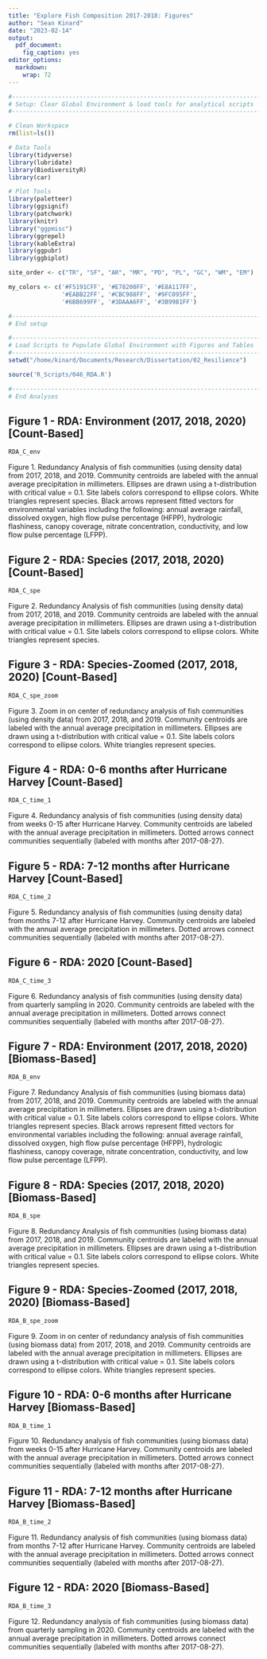 ```yaml
---
title: "Explore Fish Composition 2017-2018: Figures"
author: "Sean Kinard"
date: "2023-02-14"
output: 
  pdf_document: 
    fig_caption: yes
editor_options: 
  markdown: 
    wrap: 72
---
```


```r
#------------------------------------------------------------------------------
# Setup: Clear Global Environment & load tools for analytical scripts
#------------------------------------------------------------------------------

# Clean Workspace
rm(list=ls())

# Data Tools
library(tidyverse)
library(lubridate)
library(BiodiversityR)
library(car)

# Plot Tools
library(paletteer)
library(ggsignif)
library(patchwork)
library(knitr)
library("ggpmisc")
library(ggrepel)
library(kableExtra)
library(ggpubr)
library(ggbiplot)

site_order <- c("TR", "SF", "AR", "MR", "PD", "PL", "GC", "WM", "EM")

my_colors <- c('#F5191CFF', '#E78200FF', '#E8A117FF',
               '#EABB22FF', '#CBC988FF', '#9FC095FF',
               '#6BB699FF', '#3DAAA6FF', '#3B99B1FF')

#------------------------------------------------------------------------------
# End setup
```
```r
#------------------------------------------------------------------------------
# Load Scripts to Populate Global Environment with Figures and Tables
#------------------------------------------------------------------------------
setwd("/home/kinard/Documents/Research/Dissertation/02_Resilience")

source('R_Scripts/046_RDA.R')

#------------------------------------------------------------------------------
# End Analyses
```


\newpage

## Figure 1 - RDA: Environment (2017, 2018, 2020) [Count-Based]

```r
RDA_C_env
```

Figure 1. Redundancy Analysis of fish communities (using density data) from 2017, 2018, and 2019. Community centroids are labeled with the annual average precipitation in millimeters. Ellipses are drawn using a t-distribution with critical value = 0.1. Site labels colors correspond to ellipse colors. White triangles represent species. Black arrows represent fitted vectors for environmental variables including the following: annual average rainfall, dissolved oxygen, high flow pulse percentage (HFPP), hydrologic flashiness, canopy coverage, nitrate concentration, conductivity, and low flow pulse percentage (LFPP).

\newpage


## Figure 2 - RDA: Species (2017, 2018, 2020) [Count-Based]

```r
RDA_C_spe
```

Figure 2. Redundancy Analysis of fish communities (using density data) from 2017, 2018, and 2019. Community centroids are labeled with the annual average precipitation in millimeters. Ellipses are drawn using a t-distribution with critical value = 0.1. Site labels colors correspond to ellipse colors. White triangles represent species.

\newpage

## Figure 3 - RDA: Species-Zoomed (2017, 2018, 2020) [Count-Based]

```r
RDA_C_spe_zoom
```

Figure 3. Zoom in on center of redundancy analysis of fish communities (using density data) from 2017, 2018, and 2019. Community centroids are labeled with the annual average precipitation in millimeters. Ellipses are drawn using a t-distribution with critical value = 0.1. Site labels colors correspond to ellipse colors. White triangles represent species.

\newpage

## Figure 4 - RDA: 0-6 months after Hurricane Harvey [Count-Based]

```r
RDA_C_time_1
```

Figure 4. Redundancy analysis of fish communities (using density data) from weeks 0-15 after Hurricane Harvey. Community centroids are labeled with the annual average precipitation in millimeters. Dotted arrows connect communities sequentially (labeled with months after 2017-08-27).


\newpage

## Figure 5 - RDA: 7-12 months after Hurricane Harvey [Count-Based]

```r
RDA_C_time_2
```

Figure 5. Redundancy analysis of fish communities (using density data) from months 7-12 after Hurricane Harvey. Community centroids are labeled with the annual average precipitation in millimeters. Dotted arrows connect communities sequentially (labeled with months after 2017-08-27).

\newpage

## Figure 6 - RDA: 2020 [Count-Based]

```r
RDA_C_time_3
```

Figure 6. Redundancy analysis of fish communities (using density data) from quarterly sampling in 2020. Community centroids are labeled with the annual average precipitation in millimeters. Dotted arrows connect communities sequentially (labeled with months after 2017-08-27).

\newpage

## Figure 7 - RDA: Environment (2017, 2018, 2020) [Biomass-Based]

```r
RDA_B_env
```

Figure 7. Redundancy Analysis of fish communities (using biomass data) from 2017, 2018, and 2019. Community centroids are labeled with the annual average precipitation in millimeters. Ellipses are drawn using a t-distribution with critical value = 0.1. Site labels colors correspond to ellipse colors. White triangles represent species. Black arrows represent fitted vectors for environmental variables including the following: annual average rainfall, dissolved oxygen, high flow pulse percentage (HFPP), hydrologic flashiness, canopy coverage, nitrate concentration, conductivity, and low flow pulse percentage (LFPP).

\newpage


## Figure 8 - RDA: Species (2017, 2018, 2020) [Biomass-Based]

```r
RDA_B_spe
```

Figure 8. Redundancy Analysis of fish communities (using biomass data) from 2017, 2018, and 2019. Community centroids are labeled with the annual average precipitation in millimeters. Ellipses are drawn using a t-distribution with critical value = 0.1. Site labels colors correspond to ellipse colors. White triangles represent species.

\newpage

## Figure 9 - RDA: Species-Zoomed (2017, 2018, 2020) [Biomass-Based]

```r
RDA_B_spe_zoom
```

Figure 9. Zoom in on center of redundancy analysis of fish communities (using biomass data) from 2017, 2018, and 2019. Community centroids are labeled with the annual average precipitation in millimeters. Ellipses are drawn using a t-distribution with critical value = 0.1. Site labels colors correspond to ellipse colors. White triangles represent species.

\newpage

## Figure 10 - RDA: 0-6 months after Hurricane Harvey [Biomass-Based]

```r
RDA_B_time_1
```

Figure 10. Redundancy analysis of fish communities (using biomass data) from weeks 0-15 after Hurricane Harvey. Community centroids are labeled with the annual average precipitation in millimeters. Dotted arrows connect communities sequentially (labeled with months after 2017-08-27).


\newpage

## Figure 11 - RDA: 7-12 months after Hurricane Harvey [Biomass-Based]

```r
RDA_B_time_2
```

Figure 11. Redundancy analysis of fish communities (using biomass data) from months 7-12 after Hurricane Harvey. Community centroids are labeled with the annual average precipitation in millimeters. Dotted arrows connect communities sequentially (labeled with months after 2017-08-27).

\newpage

## Figure 12 - RDA: 2020 [Biomass-Based]

```r
RDA_B_time_3
```

Figure 12. Redundancy analysis of fish communities (using biomass data) from quarterly sampling in 2020. Community centroids are labeled with the annual average precipitation in millimeters. Dotted arrows connect communities sequentially (labeled with months after 2017-08-27).
